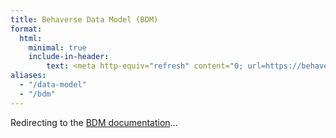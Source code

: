 ```yaml
---
title: Behaverse Data Model (BDM)
format:
  html:
    minimal: true
    include-in-header:
        text: <meta http-equiv="refresh" content="0; url=https://behaverse.github.io/data-model" />
aliases: 
  - "/data-model"
  - "/bdm"
---
```


Redirecting to the [BDM documentation](https://behaverse.github.io/data-model)...

